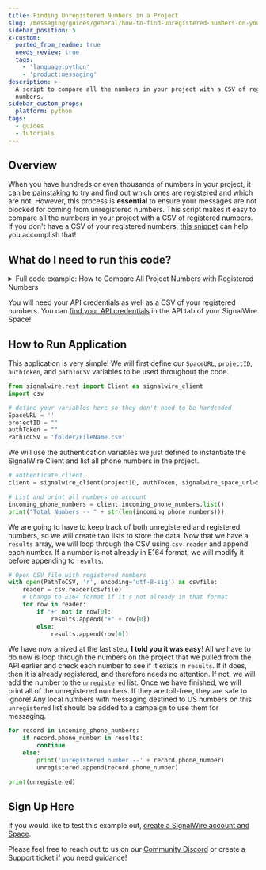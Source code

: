 ```yaml
---
title: Finding Unregistered Numbers in a Project
slug: /messaging/guides/general/how-to-find-unregistered-numbers-on-your-project
sidebar_position: 5
x-custom:
  ported_from_readme: true
  needs_review: true
  tags:
    - 'language:python'
    - 'product:messaging'
description: >-
  A script to compare all the numbers in your project with a CSV of registered
  numbers.
sidebar_custom_props:
  platform: python
tags:
  - guides
  - tutorials
---
```


## Overview

When you have hundreds or even thousands of numbers in your project, it can be painstaking to try and find out which ones are registered and which are not. However, this process is **essential** to ensure your messages are not blocked for coming from unregistered numbers. This script makes it easy to compare all the numbers in your project with a CSV of registered numbers. If you don't have a CSV of your registered numbers, [this snippet](/rest/signalwire-rest/guides/campaign-registry/list-phone-numbers-assigned-to-a-specific-campaign) can help you accomplish that! 

What do I need to run this code?
--------------------------------

<details>
  <summary>Full code example: How to Compare All Project Numbers with Registered Numbers</summary>

```python
from signalwire.rest import Client as signalwire_client
import csv

SpaceURL = ''
projectID = ""
authToken = ""
PathToCSV = 'FileName.csv'

client = signalwire_client(projectID, authToken, signalwire_space_url=SpaceURL)

incoming_phone_numbers = client.incoming_phone_numbers.list()
print("Total Numbers -- " + str(len(incoming_phone_numbers)))

results = []
unregistered = []

with open(PathToCSV, 'r', encoding='utf-8-sig') as csvfile:
    reader = csv.reader(csvfile)
    for row in reader:
        if "+" not in row[0]:
            results.append("+" + row[0])
        else:
            results.append(row[0])

for record in incoming_phone_numbers:
    if record.phone_number in results:
        continue
    else:
        print('unregistered number --' + record.phone_number)
        unregistered.append(record.phone_number)

print(unregistered)
```

</details>

You will need your API credentials as well as a CSV of your registered numbers. You can [find your API credentials](/platform/dashboard/get-started/explore#api) in the API tab of your SignalWire Space!

How to Run Application
----------------------

This application is very simple! We will first define our `SpaceURL`, `projectID`, `authToken`, and `pathToCSV` variables to be used throughout the code. 

```python
from signalwire.rest import Client as signalwire_client
import csv

# define your variables here so they don't need to be hardcoded
SpaceURL = ''
projectID = ""
authToken = ""
PathToCSV = 'folder/FileName.csv'
```

We will use the authentication variables we just defined to instantiate the SignalWire Client and list all phone numbers in the project.

```python
# authenticate client 
client = signalwire_client(projectID, authToken, signalwire_space_url=SpaceURL)

# List and print all numbers on account
incoming_phone_numbers = client.incoming_phone_numbers.list()
print("Total Numbers -- " + str(len(incoming_phone_numbers)))
```

We are going to have to keep track of both unregistered and registered numbers, so we will create two lists to store the data. Now that we have a `results` array, we will loop through the CSV using `csv.reader` and append each number. If a number is not already in E164 format, we will modify it before appending to `results`. 

```python
# Open CSV file with registered numbers
with open(PathToCSV, 'r', encoding='utf-8-sig') as csvfile:
    reader = csv.reader(csvfile)
    # Change to E164 format if it's not already in that format
    for row in reader:
        if "+" not in row[0]:
            results.append("+" + row[0])
        else:
            results.append(row[0])
```

We have now arrived at the last step, **I told you it was easy**! All we have to do now is loop through the numbers on the project that we pulled from the API earlier and check each number to see if it exists in `results`. If it does, then it is already registered, and therefore needs no attention. If not, we will add the number to the `unregistered` list. Once we have finished, we will print all of the unregistered numbers. If they are toll-free, they are safe to ignore! Any local numbers with messaging destined to US numbers on this `unregistered` list should be added to a campaign to use them for messaging. 

```python
for record in incoming_phone_numbers:
    if record.phone_number in results:
        continue
    else:
        print('unregistered number --' + record.phone_number)
        unregistered.append(record.phone_number)

print(unregistered)
```

Sign Up Here
------------

If you would like to test this example out, [create a SignalWire account and Space](https://m.signalwire.com/signups/new?s=1).

Please feel free to reach out to us on our [Community Discord](https://discord.com/invite/F2WNYTNjuF) or create a Support ticket if you need guidance!

